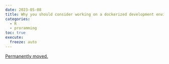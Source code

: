 ```yaml
---
date: 2023-05-08
title: Why you should consider working on a dockerized development environment
categories:
  - R
  - proramming
toc: true
execute:
  freeze: auto
---
```


[Permanently moved.](../../posts/2023-05-08-dock_dev_env.qmd)
